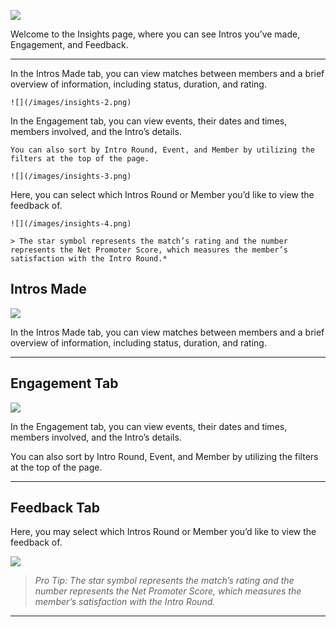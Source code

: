 ![](/images/insights-1.png)

Welcome to the Insights page, where you can see Intros you’ve made, Engagement, and Feedback. 

---

<Tabs>
  <Tab title="Intros Made">
    In the Intros Made tab, you can view matches between members and a brief overview of information, including status, duration, and rating.

    ![](/images/insights-2.png)
  </Tab>
  <Tab title="Engagement">
    In the Engagement tab, you can view events, their dates and times, members involved, and the Intro’s details.

    You can also sort by Intro Round, Event, and Member by utilizing the filters at the top of the page.

    ![](/images/insights-3.png)
  </Tab>
  <Tab title="Feedback">
    Here, you can select which Intros Round or Member you’d like to view the feedback of.

    ![](/images/insights-4.png)

    > The star symbol represents the match’s rating and the number represents the Net Promoter Score, which measures the member’s                satisfaction with the Intro Round.*
  </Tab>
</Tabs>


## **Intros Made**

![](/images/insights-2.png)

In the Intros Made tab, you can view matches between members and a brief overview of information, including status, duration, and rating.

--- 

## **Engagement Tab**

![](/images/insights-3.png)

In the Engagement tab, you can view events, their dates and times, members involved, and the Intro’s details.

You can also sort by Intro Round, Event, and Member by utilizing the filters at the top of the page.

---

## **Feedback Tab**

Here, you may select which Intros Round or Member you’d like to view the feedback of.

![](/images/insights-4.png)

> *Pro Tip: The star symbol represents the match’s rating and the number represents the Net Promoter Score, which measures the member’s satisfaction with the Intro Round.*

---
